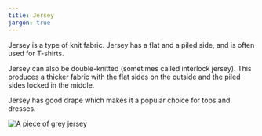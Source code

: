 ```yaml
---
title: Jersey
jargon: true
---
```


Jersey is a type of knit fabric. Jersey has a flat and a piled side, and is
often used for T-shirts.

Jersey can also be double-knitted (sometimes called interlock jersey). This
produces a thicker fabric with the flat sides on the outside and the piled
sides locked in the middle.

Jersey has good drape which makes it a popular choice for tops and dresses.

![A piece of grey jersey](knit-fabric.jpg 'A piece of grey jersey')
